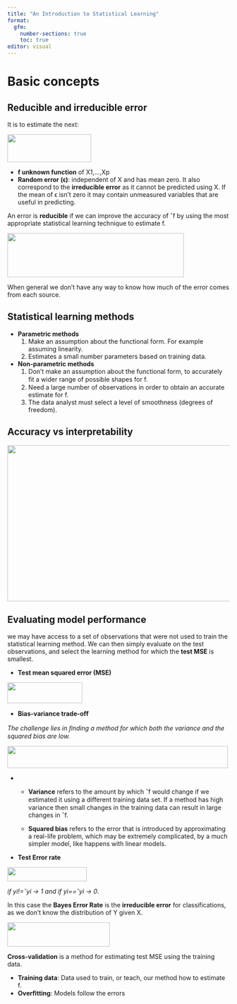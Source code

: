```yaml
---
title: "An Introduction to Statistical Learning"
format:
  gfm:
    number-sections: true
    toc: true
editor: visual
---
```


# Basic concepts

## Reducible and irreducible error

It is to estimate the next:

<img src="img/01-unknow-function.PNG" fig-align="center" width="190" height="63"/>

-   **f unknown function** of X1,...,Xp
-   **Random error (ϵ)**: independent of X and has mean zero. It also correspond to the **irreducible error** as it cannot be predicted using X. If the mean of ϵ isn't zero it may contain unmeasured variables that are useful in predicting.

An error is **reducible** if we can improve the accuracy of ˆf by using the most appropriate statistical learning technique to estimate f.

<img src="img/02-average-squared-difference-between-predicted-and-actual-value.png" fig-align="center" width="400" height="100"/>

When general we don't have any way to know how much of the error comes from each source.

## Statistical learning methods

-   **Parametric methods**
    1.  Make an assumption about the functional form. For example assuming linearity.
    2.  Estimates a small number parameters based on training data.
-   **Non-parametric methods**
    1.  Don't make an assumption about the functional form, to accurately ﬁt a wider range of possible shapes for f.
    2.  Need a large number of observations in order to obtain an accurate estimate for f.
    3.  The data analyst must select a level of smoothness (degrees of freedom).

## Accuracy vs interpretability

<img src="img/03-accuracy-vs-interpretability.png" fig-align="center" width="530" height="354"/>

## Evaluating model performance

we may have access to a set of observations that were not used to train the statistical learning method. We can then simply evaluate on the test observations, and select the learning method for which the **test MSE** is smallest.

-   **Test mean squared error (MSE)**

<img src="img/05-test-mse.png" width="170" height="47"/>

-   **Bias-variance trade-oﬀ**

*The challenge lies in ﬁnding a method for which both the variance and the squared bias are low.*

<img src="img/06-expected-test-MSE.png" width="500" height="50"/>

-   

    -   **Variance** refers to the amount by which ˆf would change if we estimated it using a diﬀerent training data set. If a method has high variance then small changes in the training data can result in large changes in ˆf.

    -   **Squared bias** refers to the error that is introduced by approximating a real-life problem, which may be extremely complicated, by a much simpler model, like happens with linear models.

-   **Test Error rate**

<img src="img/08-test-error-rate.png" width="180" height="32"/>

*if yi!=ˆyi -\> 1 and if yi==ˆyi -\> 0*.

In this case the **Bayes Error Rate** is the **irreducible error** for classifications, as we don't know the distribution of Y given X.

<img src="img/09-bayes-error-rate.png" width="232" height="55"/>

**Cross-validation** is a method for estimating test MSE using the training data.

-   **Training data**: Data used to train, or teach, our method how to estimate f.
-   **Overﬁtting**: Models follow the errors
